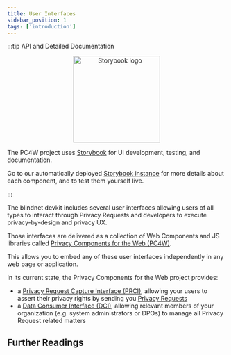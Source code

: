 ```yaml
---
title: User Interfaces
sidebar_position: 1
tags: ['introduction']
---
```



:::tip API and Detailed Documentation

<p align="center">
<img alt="Storybook logo" src="/img/storybook-min.png" width="200" />
</p>

The PC4W project uses [Storybook](https://storybook.js.org/) for UI development, testing, and documentation.

Go to our automatically deployed [Storybook instance](https://pc4w.blindnet.dev) for more details about each component, and to test them yourself live.

:::

The blindnet devkit includes several user interfaces allowing users of all types to interact through Privacy Requests and developers to execute privacy-by-design and privacy UX.

Those interfaces are delivered as a collection of Web Components and JS libraries called [Privacy Components for the Web (PC4W)](https://github.com/blindnet-io/privacy-components-web).

This allows you to embed any of these user interfaces independently in any web page or application.

In its current state, the Privacy Components for the Web project provides:

- a [Privacy Request Capture Interface (PRCI)](https://pc4w.blindnet.dev/?path=/docs/prci), allowing your users to assert their privacy rights by sending you [Privacy Requests](/docs/references/lexicon#privacy-request)
- a [Data Consumer Interface (DCI)](https://pc4w.blindnet.dev/?path=/docs/dci), allowing relevant members of your organization (e.g. system administrators or DPOs) to manage all Privacy Request related matters

## Further Readings

<DocCardList items={useCurrentSidebarCategory().items} />
